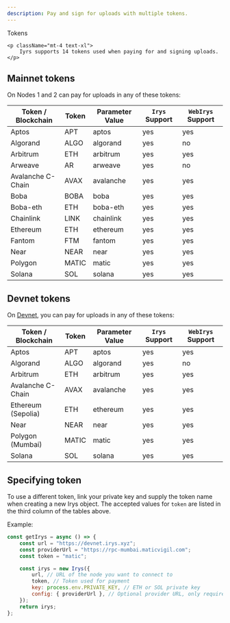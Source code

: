 ```yaml
---
description: Pay and sign for uploads with multiple tokens.
---
```



<div className="flex flex-col mt-5">
	<div className="flex items-end">
    	<div className=""><Heading level={1}>Tokens</Heading></div>
    </div>

    <p className="mt-4 text-xl">
    	Iyrs supports 14 tokens used when paying for and signing uploads.
    </p>

</div>

## Mainnet tokens

On Nodes 1 and 2 can pay for uploads in any of these tokens:

| Token / Blockchain | Token | Parameter Value | `Irys` Support | `WebIrys` Support |
| ------------------ | ----- | --------------- | -------------- | ----------------- |
| Aptos              | APT   | aptos           | yes            | yes               |
| Algorand           | ALGO  | algorand        | yes            | no                |
| Arbitrum           | ETH   | arbitrum        | yes            | yes               |
| Arweave            | AR    | arweave         | yes            | no                |
| Avalanche C-Chain  | AVAX  | avalanche       | yes            | yes               |
| Boba               | BOBA  | boba            | yes            | yes               |
| Boba-eth           | ETH   | boba-eth        | yes            | yes               |
| Chainlink          | LINK  | chainlink       | yes            | yes               |
| Ethereum           | ETH   | ethereum        | yes            | yes               |
| Fantom             | FTM   | fantom          | yes            | yes               |
| Near               | NEAR  | near            | yes            | yes               |
| Polygon            | MATIC | matic           | yes            | yes               |
| Solana             | SOL   | solana          | yes            | yes               |

## Devnet tokens

On [Devnet](/developer-docs/using-devnet), you can pay for uploads in any of these tokens:

| Token / Blockchain | Token | Parameter Value | `Irys` Support | `WebIrys` Support |
| ------------------ | ----- | --------------- | -------------- | ----------------- |
| Aptos              | APT   | aptos           | yes            | yes               |
| Algorand           | ALGO  | algorand        | yes            | no                |
| Arbitrum           | ETH   | arbitrum        | yes            | yes               |
| Avalanche C-Chain  | AVAX  | avalanche       | yes            | yes               |
| Ethereum (Sepolia) | ETH   | ethereum        | yes            | yes               |
| Near               | NEAR  | near            | yes            | yes               |
| Polygon (Mumbai)   | MATIC | matic           | yes            | yes               |
| Solana             | SOL   | solana          | yes            | yes               |

## Specifying token

To use a different token, link your private key and supply the token name when creating a new Irys object. The accepted values for `token` are listed in the third column of the tables above.

Example:

```js copy
const getIrys = async () => {
	const url = "https://devnet.irys.xyz";
	const providerUrl = "https://rpc-mumbai.maticvigil.com";
	const token = "matic";

	const irys = new Irys({
		url, // URL of the node you want to connect to
		token, // Token used for payment
		key: process.env.PRIVATE_KEY, // ETH or SOL private key
		config: { providerUrl }, // Optional provider URL, only required when using Devnet
	});
	return irys;
};
```
